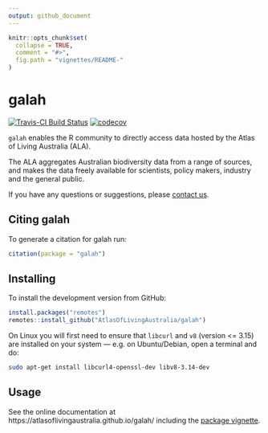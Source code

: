 ```yaml
---
output: github_document
---
```


<!-- README.md is generated from README.Rmd. Please edit that file -->

```r
knitr::opts_chunk$set(
  collapse = TRUE,
  comment = "#>",
  fig.path = "vignettes/README-"
)
```

# galah

[![Travis-CI Build Status](https://travis-ci.com/AtlasOfLivingAustralia/galah.svg?branch=master)](https://travis-ci.com/AtlasOfLivingAustralia/galah)
[![codecov](https://codecov.io/gh/AtlasOfLivingAustralia/galah/branch/master/graph/badge.svg)](https://codecov.io/gh/AtlasOfLivingAustralia/galah)

<code>galah</code> enables the R community to directly access data hosted by the Atlas of Living Australia (ALA).

The ALA aggregates Australian biodiversity data from a range of sources, and makes the data freely available for scientists, policy makers, industry and the general public.

If you have any questions or suggestions, please [contact us](mailto:support@ala.org.au).

## Citing galah
To generate a citation for galah run:
```r
citation(package = "galah")
```

## Installing

To install the development version from GitHub:

```r
install.packages("remotes")
remotes::install_github("AtlasOfLivingAustralia/galah")
```

On Linux you will first need to ensure that `libcurl` and `v8` (version <= 3.15) are installed on your system --- e.g. on Ubuntu/Debian, open a terminal and do:

```sh
sudo apt-get install libcurl4-openssl-dev libv8-3.14-dev
```


## Usage

See the online documentation at https://atlasoflivingaustralia.github.io/galah/ including the [package vignette](https://atlasoflivingaustralia.github.io/galah/articles/galah.html).
